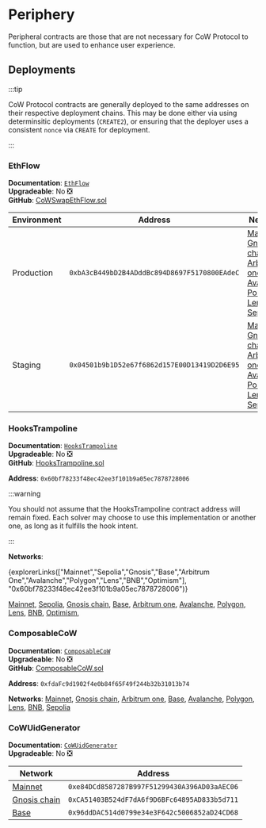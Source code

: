 
# Periphery

Peripheral contracts are those that are not necessary for CoW Protocol to function, but are used to enhance user experience.


## Deployments

:::tip

CoW Protocol contracts are generally deployed to the same addresses on their respective deployment chains. This may be done either via using determinsitic deployments (`CREATE2`), or ensuring that the deployer uses a consistent `nonce` via `CREATE` for deployment.

:::

### EthFlow

**Documentation**: [`EthFlow`](periphery/eth-flow)  
**Upgradeable**: No ❎  
**GitHub**: [CoWSwapEthFlow.sol](https://github.com/cowprotocol/ethflowcontract/blob/main/src/CoWSwapEthFlow.sol)

| Environment | Address | Networks |
|-------------|---------|----------|
| Production | `0xbA3cB449bD2B4ADddBc894D8697F5170800EAdeC` | [Mainnet](https://etherscan.io/address/0xbA3cB449bD2B4ADddBc894D8697F5170800EAdeC), [Gnosis chain](https://gnosisscan.io/address/0xbA3cB449bD2B4ADddBc894D8697F5170800EAdeC), [Arbitrum one](https://arbiscan.io/address/0xbA3cB449bD2B4ADddBc894D8697F5170800EAdeC), [Base](https://basescan.org/address/0xbA3cB449bD2B4ADddBc894D8697F5170800EAdeC), [Avalanche](https://snowscan.xyz/address/0xbA3cB449bD2B4ADddBc894D8697F5170800EAdeC), [Polygon](https://polygonscan.com/address/0xbA3cB449bD2B4ADddBc894D8697F5170800EAdeC), [Lens](https://explorer.lens.xyz/address/0x5A5b8aE7a0b4C0EAf453d10DCcfbA413f07ebdC2), [BNB](https://bscscan.com/address/0xbA3cB449bD2B4ADddBc894D8697F5170800EAdeC), [Sepolia](https://sepolia.etherscan.io/address/0xbA3cB449bD2B4ADddBc894D8697F5170800EAdeC) |
| Staging | `0x04501b9b1D52e67f6862d157E00D13419D2D6E95` | [Mainnet](https://etherscan.io/address/0x04501b9b1D52e67f6862d157E00D13419D2D6E95), [Gnosis chain](https://gnosisscan.io/address/0x04501b9b1D52e67f6862d157E00D13419D2D6E95), [Arbitrum one](https://arbiscan.io/address/0x04501b9b1D52e67f6862d157E00D13419D2D6E95), [Base](https://basescan.org/address/0x04501b9b1D52e67f6862d157E00D13419D2D6E95), [Avalanche](https://snowscan.xyz/address/0x04501b9b1D52e67f6862d157E00D13419D2D6E95), [Polygon](https://polygonscan.com/address/0x04501b9b1D52e67f6862d157E00D13419D2D6E95), [Lens](https://explorer.lens.xyz/address/0xFb337f8a725A142f65fb9ff4902d41cc901de222), [BNB](https://bscscan.com/address/0x04501b9b1D52e67f6862d157E00D13419D2D6E95), [Sepolia](https://sepolia.etherscan.io/address/0x04501b9b1D52e67f6862d157E00D13419D2D6E95) |

### HooksTrampoline

**Documentation**: [`HooksTrampoline`](periphery/hooks-trampoline)  
**Upgradeable**: No ❎  
**GitHub**: [HooksTrampoline.sol](https://github.com/cowprotocol/hooks-trampoline/blob/main/src/HooksTrampoline.sol)

**Address**: `0x60bf78233f48ec42ee3f101b9a05ec7878728006` 


:::warning

You should not assume that the HooksTrampoline contract address will remain fixed. Each solver may choose to use this implementation or another one, as long as it fulfills the hook intent.

:::



**Networks**:

{explorerLinks(["Mainnet","Sepolia","Gnosis","Base","Arbitrum One","Avalanche","Polygon","Lens","BNB","Optimism"], "0x60bf78233f48ec42ee3f101b9a05ec7878728006")}

[Mainnet](https://etherscan.io/address/0x60bf78233f48ec42ee3f101b9a05ec7878728006), 
[Sepolia](https://sepolia.etherscan.io/address/0x60bf78233f48ec42ee3f101b9a05ec7878728006), 
[Gnosis chain](https://gnosisscan.io/address/0x60bf78233f48ec42ee3f101b9a05ec7878728006), 
[Base](https://basescan.org/address/0x60bf78233f48ec42ee3f101b9a05ec7878728006), 
[Arbitrum one](https://arbiscan.io/address/0x60bf78233f48ec42ee3f101b9a05ec7878728006), 
[Avalanche](https://snowscan.xyz/address/0x60bf78233f48ec42ee3f101b9a05ec7878728006), 
[Polygon](https://polygonscan.com/address/0x60bf78233f48ec42ee3f101b9a05ec7878728006), 
[Lens](https://explorer.lens.xyz/address/0x60bf78233f48ec42ee3f101b9a05ec7878728006), 
[BNB](https://bscscan.com/address/0x60bf78233f48ec42ee3f101b9a05ec7878728006), 
[Optimism](https://optimistic.etherscan.io/address/0x60bf78233f48ec42ee3f101b9a05ec7878728006), 

### ComposableCoW

**Documentation**: [`ComposableCoW`](periphery/composable-cow)  
**Upgradeable**: No ❎  
**GitHub**: [ComposableCoW.sol](https://github.com/cowprotocol/composable-cow/blob/main/src/ComposableCoW.sol)

**Address**: `0xfdaFc9d1902f4e0b84f65F49f244b32b31013b74`

**Networks**: 
[Mainnet](https://etherscan.io/address/0xfdaFc9d1902f4e0b84f65F49f244b32b31013b74), 
[Gnosis chain](https://gnosisscan.io/address/0xfdaFc9d1902f4e0b84f65F49f244b32b31013b74), 
[Arbitrum one](https://arbiscan.io/address/0xfdaFc9d1902f4e0b84f65F49f244b32b31013b74), 
[Base](https://basescan.org/address/0xfdaFc9d1902f4e0b84f65F49f244b32b31013b74), 
[Avalanche](https://snowscan.xyz/address/0xfdaFc9d1902f4e0b84f65F49f244b32b31013b74), 
[Polygon](https://polygonscan.com/address/0xfdaFc9d1902f4e0b84f65F49f244b32b31013b74), 
[Lens](https://explorer.lens.xyz/address/0xfdaFc9d1902f4e0b84f65F49f244b32b31013b74), 
[BNB](https://bscscan.com/address/0xfdaFc9d1902f4e0b84f65F49f244b32b31013b74), 
[Sepolia](https://sepolia.etherscan.io/address/0xfdaFc9d1902f4e0b84f65F49f244b32b31013b74)

### CoWUidGenerator

**Documentation**: [`CoWUidGenerator`](periphery/cow-uid-generator)  
**Upgradeable**: No ❎

| Network | Address |
|---------|---------|
| [Mainnet](https://etherscan.io/address/0xe84dcd8587287b997f51299430a396ad03aaec06) | `0xe84DCd8587287B997F51299430A396AD03aAEC06` |
| [Gnosis chain](https://gnosisscan.io/address/0xCA51403B524dF7dA6f9D6BFc64895AD833b5d711) | `0xCA51403B524dF7dA6f9D6BFc64895AD833b5d711` |
| [Base](https://basescan.org/address/0x96dddac514d0799e34e3f642c5006852ad24cd68) | `0x96ddDAC514d0799e34e3F642c5006852aD24CD68` |
